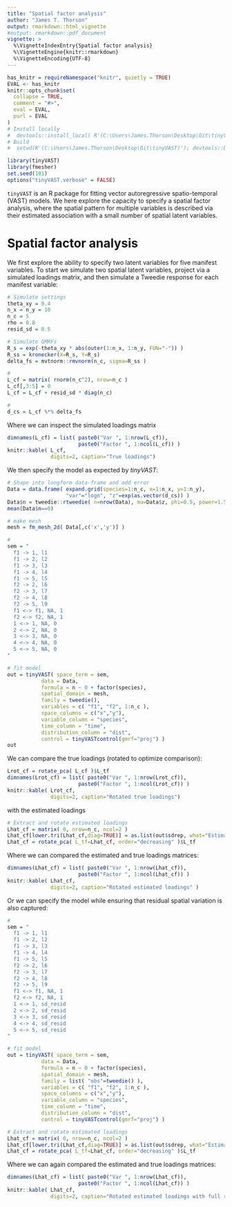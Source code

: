 ```yaml
---
title: "Spatial factor analysis"
author: "James T. Thorson"
output: rmarkdown::html_vignette
#output: rmarkdown::pdf_document
vignette: >
  %\VignetteIndexEntry{Spatial factor analysis}
  %\VignetteEngine{knitr::rmarkdown}
  %\VignetteEncoding{UTF-8}
---
```


```r
has_knitr = requireNamespace("knitr", quietly = TRUE)
EVAL <- has_knitr
knitr::opts_chunk$set(
  collapse = TRUE,
  comment = "#>",
  eval = EVAL,
  purl = EVAL
)
# Install locally
#  devtools::install_local( R'(C:\Users\James.Thorson\Desktop\Git\tinyVAST)', force=TRUE )
# Build
#  setwd(R'(C:\Users\James.Thorson\Desktop\Git\tinyVAST)'); devtools::build_rmd("vignettes/spatial_factor_analysis.Rmd"); rmarkdown::render( "vignettes/spatial_factor_analysis.Rmd", rmarkdown::pdf_document())
```

```r
library(tinyVAST)
library(fmesher)
set.seed(101)
options("tinyVAST.verbose" = FALSE)
```

`tinyVAST` is an R package for fitting vector autoregressive spatio-temporal (VAST) models.
We here explore the capacity to specify a spatial factor analysis, where the spatial pattern for multiple variables is described via
their estimated association with a small number of spatial latent variables.

# Spatial factor analysis
We first explore the ability to specify two latent variables for five manifest variables.  To start we simulate two spatial latent variables,
project via a simulated loadings matrix, and then simulate a Tweedie response for each manifest variable:

```r
# Simulate settings
theta_xy = 0.4
n_x = n_y = 10
n_c = 5
rho = 0.8
resid_sd = 0.5

# Simulate GMRFs
R_s = exp(-theta_xy * abs(outer(1:n_x, 1:n_y, FUN="-")) )
R_ss = kronecker(X=R_s, Y=R_s)
delta_fs = mvtnorm::rmvnorm(n_c, sigma=R_ss )

#
L_cf = matrix( rnorm(n_c^2), nrow=n_c )
L_cf[,3:5] = 0
L_cf = L_cf + resid_sd * diag(n_c)

#
d_cs = L_cf %*% delta_fs
```

Where we can inspect the simulated loadings matrix
```r
dimnames(L_cf) = list( paste0("Var ", 1:nrow(L_cf)),
                       paste0("Factor ", 1:ncol(L_cf)) )
knitr::kable( L_cf,
              digits=2, caption="True loadings")
```

We then specify the model as expected by _tinyVAST_:

```r
# Shape into longform data-frame and add error
Data = data.frame( expand.grid(species=1:n_c, x=1:n_x, y=1:n_y),
                   "var"="logn", "z"=exp(as.vector(d_cs)) )
Data$n = tweedie::rtweedie( n=nrow(Data), mu=Data$z, phi=0.5, power=1.5 )
mean(Data$n==0)

# make mesh
mesh = fm_mesh_2d( Data[,c('x','y')] )

#
sem = "
  f1 -> 1, l1
  f1 -> 2, l2
  f1 -> 3, l3
  f1 -> 4, l4
  f1 -> 5, l5
  f2 -> 2, l6
  f2 -> 3, l7
  f2 -> 4, l8
  f2 -> 5, l9
  f1 <-> f1, NA, 1
  f2 <-> f2, NA, 1
  1 <-> 1, NA, 0
  2 <-> 2, NA, 0
  3 <-> 3, NA, 0
  4 <-> 4, NA, 0
  5 <-> 5, NA, 0
"

# fit model
out = tinyVAST( space_term = sem,
           data = Data,
           formula = n ~ 0 + factor(species),
           spatial_domain = mesh,
           family = tweedie(),
           variables = c( "f1", "f2", 1:n_c ),
           space_columns = c("x","y"),
           variable_column = "species",
           time_column = "time",
           distribution_column = "dist",
           control = tinyVASTcontrol(gmrf="proj") )
out
```

We can compare the true loadings (rotated to optimize comparison):

```r
Lrot_cf = rotate_pca( L_cf )$L_tf
dimnames(Lrot_cf) = list( paste0("Var ", 1:nrow(Lrot_cf)),
                       paste0("Factor ", 1:ncol(Lrot_cf)) )
knitr::kable( Lrot_cf,
              digits=2, caption="Rotated true loadings")
```

with the estimated loadings

```r
# Extract and rotate estimated loadings
Lhat_cf = matrix( 0, nrow=n_c, ncol=2 )
Lhat_cf[lower.tri(Lhat_cf,diag=TRUE)] = as.list(out$sdrep, what="Estimate")$theta_z
Lhat_cf = rotate_pca( L_tf=Lhat_cf, order="decreasing" )$L_tf
```

Where we can compared the estimated and true loadings matrices:
```r
dimnames(Lhat_cf) = list( paste0("Var ", 1:nrow(Lhat_cf)),
                       paste0("Factor ", 1:ncol(Lhat_cf)) )
knitr::kable( Lhat_cf,
              digits=2, caption="Rotated estimated loadings" )
```


Or we can specify the model while ensuring that residual spatial variation is also captured:

```r
#
sem = "
  f1 -> 1, l1
  f1 -> 2, l2
  f1 -> 3, l3
  f1 -> 4, l4
  f1 -> 5, l5
  f2 -> 2, l6
  f2 -> 3, l7
  f2 -> 4, l8
  f2 -> 5, l9
  f1 <-> f1, NA, 1
  f2 <-> f2, NA, 1
  1 <-> 1, sd_resid
  2 <-> 2, sd_resid
  3 <-> 3, sd_resid
  4 <-> 4, sd_resid
  5 <-> 5, sd_resid
"

# fit model
out = tinyVAST( space_term = sem,
           data = Data,
           formula = n ~ 0 + factor(species),
           spatial_domain = mesh,
           family = list( "obs"=tweedie() ),
           variables = c( "f1", "f2", 1:n_c ),
           space_columns = c("x","y"),
           variable_column = "species",
           time_column = "time",
           distribution_column = "dist",
           control = tinyVASTcontrol(gmrf="proj") )

# Extract and rotate estimated loadings
Lhat_cf = matrix( 0, nrow=n_c, ncol=2 )
Lhat_cf[lower.tri(Lhat_cf,diag=TRUE)] = as.list(out$sdrep, what="Estimate")$theta_z
Lhat_cf = rotate_pca( L_tf=Lhat_cf, order="decreasing" )$L_tf
```

Where we can again compared the estimated and true loadings matrices:
```r
dimnames(Lhat_cf) = list( paste0("Var ", 1:nrow(Lhat_cf)),
                       paste0("Factor ", 1:ncol(Lhat_cf)) )
knitr::kable( Lhat_cf,
              digits=2, caption="Rotated estimated loadings with full rank" )
```

